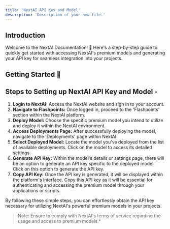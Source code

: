 ```yaml
---
title: 'NextAI API Key and Model'
description: 'Description of your new file.'
---
```

## Introduction
Welcome to the NextAI Documentation! 🎉
Here's a step-by-step guide to quickly get started with accessing NextAI's premium models and generating your API key for seamless integration into your projects.

## Getting Started 📑

## Steps to Setting up NextAI API Key and Model -

1. **Login to NextAI:** Access the NextAI website and sign in to your account.
2. **Navigate to Flashpoints:** Once logged in, proceed to the 'Flashpoints' section within the NextAI platform.
3. **Deploy Model:** Choose the specific premium model you intend to utilize and deploy it within the NextAI environment.
4. **Access Deployments Page:** After successfully deploying the model, navigate to the 'Deployments' page within NextAI.
5. **Select Deployed Model:** Locate the model you've deployed from the list of available deployments. Click on the model to access its detailed settings.
6. **Generate API Key:** Within the model's details or settings page, there will be an option to generate an API key specific to the deployed model. Click on this option to generate the API key.
7. **Copy API Key:** Once the API key is generated, it will be displayed within the platform's interface. Copy this API key as it will be essential for authenticating and accessing the premium model through your applications or scripts.

By following these simple steps, you can effortlessly obtain the API key necessary for utilizing NextAI's powerful premium models in your projects.

>Note: Ensure to comply with NextAI's terms of service regarding the usage and access to premium models.*